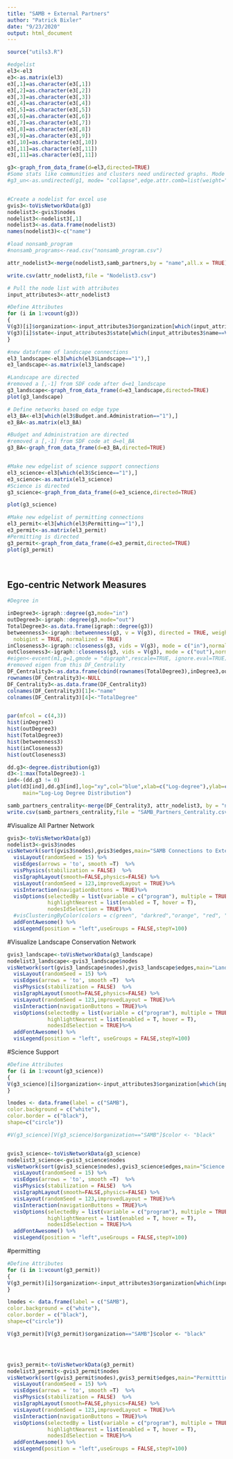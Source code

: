 ```yaml
---
title: "SAMB + External Partners"
author: "Patrick Bixler"
date: "9/23/2020"
output: html_document
---
```


```r
source("utils3.R")
```

```r

#edgelist 
el3<-el3
e3<-as.matrix(el3)
e3[,1]=as.character(e3[,1])
e3[,2]=as.character(e3[,2])
e3[,3]=as.character(e3[,3])
e3[,4]=as.character(e3[,4])
e3[,5]=as.character(e3[,5])
e3[,6]=as.character(e3[,6])
e3[,7]=as.character(e3[,7])
e3[,8]=as.character(e3[,8])
e3[,9]=as.character(e3[,9])
e3[,10]=as.character(e3[,10])
e3[,11]=as.character(e3[,11])
e3[,11]=as.character(e3[,11])

g3<-graph_from_data_frame(d=el3,directed=TRUE) 
#Some stats like communities and clusters need undirected graphs. Mode = collapse creates an undirected link between any pair of connected nodes. Here we have also said that the ‘weight’ of the links should be summed, and all other edge attributes ignored and dropped.  
#g3_un<-as.undirected(g1, mode= "collapse",edge.attr.comb=list(weight="sum", "ignore"))


#Create a nodelist for excel use 
gvis3<-toVisNetworkData(g3)
nodelist3<-gvis3$nodes
nodelist3<-nodelist3[,1]
nodelist3<-as.data.frame(nodelist3)
names(nodelist3)<-c("name")

#load nonsamb_program
#nonsamb_programs<-read.csv("nonsamb_program.csv")

attr_nodelist3<-merge(nodelist3,samb_partners,by = "name",all.x = TRUE)

write.csv(attr_nodelist3,file = "Nodelist3.csv")

# Pull the node list with attributes
input_attributes3<-attr_nodelist3

#Define Attributes
for (i in 1:vcount(g3))
{
V(g3)[i]$organization<-input_attributes3$organization[which(input_attributes3$name==V(g3)[i]$name)]
V(g3)[i]$state<-input_attributes3$state[which(input_attributes3$name==V(g3)[i]$name)]
}

#new dataframe of landscape connections
el3_landscape<-el3[which(el3$Landscape=="1"),]
e3_landscape<-as.matrix(el3_landscape)

#Landscape are directed
#removed a [,-1] from SDF code after d=e1_landscape
g3_landscape<-graph_from_data_frame(d=e3_landscape,directed=TRUE) 
plot(g3_landscape)

# Define networks based on edge type
el3_BA<-el3[which(el3$Budget.and.Administration=="1"),]
e3_BA<-as.matrix(el3_BA)

#Budget and Administration are directed 
#removed a [,-1] from SDF code at d=el_BA
g3_BA<-graph_from_data_frame(d=e3_BA,directed=TRUE) 


#Make new edgelist of science support connections
el3_science<-el3[which(el3$Science=="1"),]
e3_science<-as.matrix(el3_science)
#Science is directed
g3_science<-graph_from_data_frame(d=e3_science,directed=TRUE) 

plot(g3_science)

#Make new edgelist of permitting connections
el3_permit<-el3[which(el3$Permitting=="1"),]
e3_permit<-as.matrix(el3_permit)
#Permitting is directed
g3_permit<-graph_from_data_frame(d=e3_permit,directed=TRUE) 
plot(g3_permit)
```

$~$

## Ego-centric Network Measures
```r
#Degree in 

inDegree3<-igraph::degree(g3,mode="in")
outDegree3<-igraph::degree(g3,mode="out")
TotalDegree3<-as.data.frame(igraph::degree(g3))
betweenness3<-igraph::betweenness(g3, v = V(g3), directed = TRUE, weights = NULL,
  nobigint = TRUE, normalized = TRUE)
inCloseness3<-igraph::closeness(g3, vids = V(g3), mode = c("in"),normalized = TRUE)
outCloseness3<-igraph::closeness(g3, vids = V(g3), mode = c("out"),normalized = TRUE)
#eigen<-evcent(m1,g=1,gmode = "digraph",rescale=TRUE, ignore.eval=TRUE)
#removed eigen from this DF_Centrality
DF_Centrality3<-as.data.frame(cbind(rownames(TotalDegree3),inDegree3,outDegree3,TotalDegree3,betweenness3,inCloseness3,outCloseness3))
rownames(DF_Centrality3)<-NULL
DF_Centrality3<-as.data.frame(DF_Centrality3)
colnames(DF_Centrality3)[1]<-"name"
colnames(DF_Centrality3)[4]<-"TotalDegree"


par(mfcol = c(4,3)) 
hist(inDegree3)
hist(outDegree3)
hist(TotalDegree3)
hist(betweenness3)
hist(inCloseness3)
hist(outCloseness3)

dd.g3<-degree.distribution(g3)
d3<-1:max(TotalDegree3)-1
ind<-(dd.g3 != 0)
plot(d3[ind],dd.g3[ind],log="xy",col="blue",xlab=c("Log-degree"),ylab=c("Log-Intensity"),
     main="Log-Log Degree Distribution")

samb_partners_centrality<-merge(DF_Centrality3, attr_nodelist3, by = "name")
write.csv(samb_partners_centrality,file = "SAMB_Partners_Centrality.csv")

```
#Visualize All Partner Network 
```r
gvis3<-toVisNetworkData(g3)
nodelist3<-gvis3$nodes
visNetwork(sort(gvis3$nodes),gvis3$edges,main="SAMB Connections to External Partners",width = "100%",height = "850px") %>%
  visLayout(randomSeed = 15) %>%
  visEdges(arrows = 'to', smooth =T)  %>% 
  visPhysics(stabilization = FALSE)  %>%
  visIgraphLayout(smooth=FALSE,physics=FALSE) %>%
  visLayout(randomSeed = 123,improvedLayout = TRUE)%>%
  visInteraction(navigationButtons = TRUE)%>%
  visOptions(selectedBy = list(variable = c("program"), multiple = TRUE),
             highlightNearest = list(enabled = T, hover = T),
             nodesIdSelection = TRUE)%>%
  #visClusteringByColor(colors = c(green", "darkred","orange", "red", "yellow","gold","gray","purple","darkgreen","darkorange", "darkblue")) %>%
  addFontAwesome() %>%
  visLegend(position = "left",useGroups = FALSE,stepY=100)
```
#Visualize Landscape Conservation Network 
```r
gvis3_landscape<-toVisNetworkData(g3_landscape)
nodelist3_landscape<-gvis3_landscape$nodes
visNetwork(sort(gvis3_landscape$nodes),gvis3_landscape$edges,main="Landscape Conservation Connections with External Partners",width = "100%",height = "850px") %>%
  visLayout(randomSeed = 15) %>%
  visEdges(arrows = 'to', smooth =T)  %>% 
  visPhysics(stabilization = FALSE)  %>%
  visIgraphLayout(smooth=FALSE,physics=FALSE) %>%
  visLayout(randomSeed = 123,improvedLayout = TRUE)%>%
  visInteraction(navigationButtons = TRUE)%>%
  visOptions(selectedBy = list(variable = c("program"), multiple = TRUE),
             highlightNearest = list(enabled = T, hover = T),
             nodesIdSelection = TRUE)%>%
  addFontAwesome() %>%
  visLegend(position = "left", useGroups = FALSE,stepY=100)
```
#Science Support
```r
#Define Attributes
for (i in 1:vcount(g3_science))
{
V(g3_science)[i]$organization<-input_attributes3$organization[which(input_attributes3$name==V(g3_science)[i]$name)]
}

lnodes <- data.frame(label = c("SAMB"),
color.background = c("white"),
color.border = c("black"),
shape=c("circle"))

#V(g3_science)[V(g3_science)$organization=="SAMB"]$color <- "black"


gvis3_science<-toVisNetworkData(g3_science)
nodelist3_science<-gvis3_science$nodes
visNetwork(sort(gvis3_science$nodes),gvis3_science$edges,main="Science Support Connections with External Partners",width = "100%",height = "850px") %>%
  visLayout(randomSeed = 15) %>%
  visEdges(arrows = 'to', smooth =T)  %>% 
  visPhysics(stabilization = FALSE)  %>%
  visIgraphLayout(smooth=FALSE,physics=FALSE) %>%
  visLayout(randomSeed = 123,improvedLayout = TRUE)%>%
  visInteraction(navigationButtons = TRUE)%>%
  visOptions(selectedBy = list(variable = c("program"), multiple = TRUE),
             highlightNearest = list(enabled = T, hover = T),
             nodesIdSelection = TRUE)%>%
  addFontAwesome() %>%
  visLegend(position = "left",useGroups = FALSE,stepY=100)
```
#permitting
```r
#Define Attributes
for (i in 1:vcount(g3_permit))
{
V(g3_permit)[i]$organization<-input_attributes3$organization[which(input_attributes3$name==V(g3_permit)[i]$name)]
}

lnodes <- data.frame(label = c("SAMB"),
color.background = c("white"),
color.border = c("black"),
shape=c("circle"))

V(g3_permit)[V(g3_permit)$organization=="SAMB"]$color <- "black"




gvis3_permit<-toVisNetworkData(g3_permit)
nodelist3_permit<-gvis3_permit$nodes
visNetwork(sort(gvis3_permit$nodes),gvis3_permit$edges,main="Permittting Connections with External Partners",width = "100%",height = "850px") %>%
  visLayout(randomSeed = 15) %>%
  visEdges(arrows = 'to', smooth =T)  %>% 
  visPhysics(stabilization = FALSE)  %>%
  visIgraphLayout(smooth=FALSE,physics=FALSE) %>%
  visLayout(randomSeed = 123,improvedLayout = TRUE)%>%
  visInteraction(navigationButtons = TRUE)%>%
  visOptions(selectedBy = list(variable = c("program"), multiple = TRUE),
             highlightNearest = list(enabled = T, hover = T),
             nodesIdSelection = TRUE)%>%
  addFontAwesome() %>%
  visLegend(position = "left",useGroups = FALSE,stepY=100)
```
